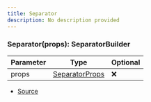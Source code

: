 ```yaml
---
title: Separator
description: No description provided
---
```



### Separator(props): SeparatorBuilder

| Parameter | Type | Optional |
| ----------- | ----------- | ----------- |
| props | [SeparatorProps](/docs/api-reference/types/SeparatorProps) | ❌ |


- [Source](https://github.com/underctrl-io/commandkit/blob/141d1404ab18a8e659209a0fab65466bf3b6dd85/packages/commandkit/src/components/v2/separator.ts#L5)